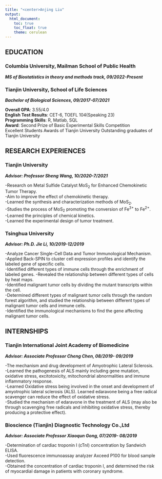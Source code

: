 ```yaml
---
title: "<center>Anjing Liu"
output: 
  html_document:
    toc: true
    toc_float: true
    theme: cerulean
---
```

## EDUCATION
### **Columbia University, Mailman School of Public Health**
***MS of Biostatistics in theory and methods track, 09/2022-Present***

### **Tianjin University, School of Life Sciences**
***Bachelor of Biological Sciences, 09/2017-07/2021***  

**Overall GPA**:  3.55/4.0    
**English Test Results**: CET-6, TOEFL 104(Speaking 23)    
**Programming Skills**: R, Matlab, SQL   
**Award**:    Second Prize of Basic Experimental Skills Competition   
              Excellent Students Awards of Tianjin University 
              Outstanding graduates of Tianjin University

## RESEARCH  EXPERIENCES
### **Tianjin University**
***Advisor: Professor Sheng Wang, 10/2020-7/2021***   

-Research on Metal Sulfide Catalyst MoS~2~ for Enhanced Chemokinetic Tumor Therapy.    
-Aim to improve the effect of chemokinetic therapy.    
-Learned the synthesis and characterization methods of MoS~2~.    
-Studies the process of MoS~2~ promoting the conversion of Fe^3+^ to Fe^2+^.    
-Learned the principles of chemical kinetics.    
-Learned the experimental design of tumor treatment.    


### **Tsinghua University**
***Advisor: Ph.D. Jie Li, 10/2019-12/2019***

-Analyze Cancer Single-Cell Data and Tumor Immunological Mechanism.   
-Applied Back-SPIN to cluster cell expression profiles and identify the labeled gene of specific cells.   
-Identified different types of immune cells through the enrichment of labeled genes.
-Revealed the relationship between different types of cells by heat maps.   
-Identified malignant tumor cells by dividing the mutant transcripts within the cell.   
-Determined different types of malignant tumor cells through the random forest algorithm, and studied the relationship between different types of malignant tumor cells and immune cells.   
-Identified the immunological mechanisms to find the gene affecting malignant tumor cells.


## INTERNSHIPS                                                                                                                                                                 
### **Tianjin International Joint Academy of Biomedicine**	

***Advisor: Associate Professor Cheng Chen, 08/2019- 09/2019***

-The mechanism and drug development of Amyotrophic Lateral Sclerosis.     
-Learned the pathogenesis of ALS mainly including gene mutation, oxidative stress, excitotoxicity, mitochondrial abnormalities and immune inflammatory response.   
-Learned Oxidative stress being involved in the onset and development of amyotrophic lateral sclerosis (ALS).  Learned edaravone being a free radical scavenger can reduce the effect of oxidative stress.   
-Studied the mechanism of edaravone in the treatment of ALS (may also be through scavenging free radicals and inhibiting oxidative stress, thereby producing a protective effect).


### **Bioscience (Tianjin) Diagnostic Technology Co.,Ltd** 	

***Advisor: Associate Professor Xiaoqun Gong, 07/2019- 08/2019***

-Determination of cardiac troponin I (cTnI) concentration by Sandwich ELISA.   
-Used fluorescence immunoassay analyzer Axceed P100 for blood sample detection.   
-Obtained the concentration of cardiac troponin I, and determined the risk of myocardial damage in patients with coronary syndrome.